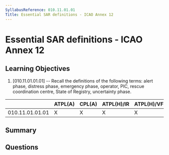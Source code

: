 ```yaml
---
SyllabusReference: 010.11.01.01
Title: Essential SAR definitions - ICAO Annex 12
---
```


# Essential SAR definitions - ICAO Annex 12

## Learning Objectives

1. [010.11.01.01.01] -- Recall the definitions of the following terms: alert
   phase, distress phase, emergency phase, operator, PIC, rescue coordination
   centre, State of Registry, uncertainty phase.

|                 | ATPL(A) | CPL(A) | ATPL(H)/IR | ATPL(H)/VFR | CPL(H) | IR  | CBIR(A) |
| --------------- | ------- | ------ | ---------- | ----------- | ------ | --- | ------- |
| 010.11.01.01.01 | X       | X      | X          | X           | X      |     |         |

## Summary

## Questions
